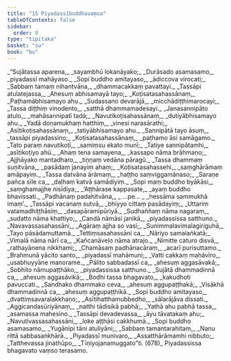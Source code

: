 ```yaml
---
title: "15 Piyadassībuddhavaṃsa"
tableOfContents: false
sidebar:
  order: 8
type: "tipitaka"
basket: "su"
book: "bu"
---
```



<DynamicBreadcrumb />

<Division number="1" book="bu">

<Paragraph number="667" type="verses" book="bu">
_“Sujātassa aparena,_  
_sayambhū lokanāyako;_  
_Durāsado asamasamo,_  
_piyadassī mahāyaso._  

</Paragraph>

</Division>
<Division number="2" book="bu">

<Paragraph number="668" type="verses" book="bu">
_Sopi buddho amitayaso,_  
_ādiccova virocati;_  
_Sabbaṃ tamaṃ nihantvāna,_  
_dhammacakkaṃ pavattayi._  

</Paragraph>

</Division>
<Division number="3" book="bu">

<Paragraph number="669" type="verses" book="bu">
_Tassāpi atulatejassa,_  
_Ahesuṃ abhisamayā tayo;_  
_Koṭisatasahassānaṃ,_  
_Paṭhamābhisamayo ahu._  

</Paragraph>

</Division>
<Division number="4" book="bu">

<Paragraph number="670" type="verses" book="bu">
_Sudassano devarājā,_  
_micchādiṭṭhimarocayi;_  
_Tassa diṭṭhiṃ vinodento,_  
_satthā dhammamadesayi._  

</Paragraph>

</Division>
<Division number="5" book="bu">

<Paragraph number="671" type="verses" book="bu">
_Janasannipāto atulo,_  
_mahāsannipatī tadā;_  
_Navutikoṭisahassānaṃ,_  
_dutiyābhisamayo ahu._  

</Paragraph>

</Division>
<Division number="6" book="bu">

<Paragraph number="672" type="verses" book="bu">
_Yadā doṇamukhaṃ hatthiṃ,_  
_vinesi narasārathi;_  
_Asītikoṭisahassānaṃ,_  
_tatiyābhisamayo ahu._  

</Paragraph>

</Division>
<Division number="7" book="bu">

<Paragraph number="673" type="verses" book="bu">
_Sannipātā tayo āsuṃ,_  
_tassāpi piyadassino;_  
_Koṭisatasahassānaṃ,_  
_paṭhamo āsi samāgamo._  

</Paragraph>

</Division>
<Division number="8" book="bu">

<Paragraph number="674" type="verses" book="bu">
_Tato paraṃ navutikoṭī,_  
_samiṃsu ekato munī;_  
_Tatiye sannipātamhi,_  
_asītikoṭiyo ahū._  

</Paragraph>

</Division>
<Division number="9" book="bu">

<Paragraph number="675" type="verses" book="bu">
_Ahaṃ tena samayena,_  
_kassapo nāma brāhmaṇo;_  
_Ajjhāyako mantadharo,_  
_tiṇṇaṃ vedāna pāragū._  

</Paragraph>

</Division>
<Division number="10" book="bu">

<Paragraph number="676" type="verses" book="bu">
_Tassa dhammaṃ suṇitvāna,_  
_pasādaṃ janayiṃ ahaṃ;_  
_Koṭisatasahassehi,_  
_saṃghārāmaṃ amāpayiṃ._  

</Paragraph>

</Division>
<Division number="11" book="bu">

<Paragraph number="677" type="verses" book="bu">
_Tassa datvāna ārāmaṃ,_  
_haṭṭho saṃviggamānaso;_  
_Saraṇe pañca sīle ca,_  
_daḷhaṃ katvā samādiyiṃ._  

</Paragraph>

</Division>
<Division number="12" book="bu">

<Paragraph number="678" type="verses" book="bu">
_Sopi maṃ buddho byākāsi,_  
_saṃghamajjhe nisīdiya;_  
_‘Aṭṭhārase kappasate,_  
_ayaṃ buddho bhavissati._  

</Paragraph>

</Division>
<Division number="13" book="bu">

<Paragraph number="679" type="verses" book="bu">
_Padhānaṃ padahitvāna,_  
_ …pe… _  
_hessāma sammukhā imaṃ’._  

</Paragraph>

</Division>
<Division number="14" book="bu">

<Paragraph number="680" type="verses" book="bu">
_Tassāpi vacanaṃ sutvā,_  
_bhiyyo cittaṃ pasādayiṃ;_  
_Uttariṃ vatamadhiṭṭhāsiṃ,_  
_dasapāramipūriyā._  

</Paragraph>

</Division>
<Division number="15" book="bu">

<Paragraph number="681" type="verses" book="bu">
_Sudhaññaṃ nāma nagaraṃ,_  
_sudatto nāma khattiyo;_  
_Candā nāmāsi janikā,_  
_piyadassissa satthuno._  

</Paragraph>

</Division>
<Division number="16" book="bu">

<Paragraph number="682" type="verses" book="bu">
_Navavassasahassāni,_  
_Agāraṃ ajjha so vasi;_  
_Sunimmalavimalagiriguhā,_  
_Tayo pāsādamuttamā._  

</Paragraph>

</Division>
<Division number="17" book="bu">

<Paragraph number="683" type="verses" book="bu">
_Tettiṃsasahassāni ca,_  
_Nāriyo samalaṅkatā;_  
_Vimalā nāma nārī ca,_  
_Kañcanāveḷo nāma atrajo._  

</Paragraph>

</Division>
<Division number="18" book="bu">

<Paragraph number="684" type="verses" book="bu">
_Nimitte caturo disvā,_  
_rathayānena nikkhami;_  
_Chamāsaṃ padhānacāraṃ,_  
_acarī purisuttamo._  

</Paragraph>

</Division>
<Division number="19" book="bu">

<Paragraph number="685" type="verses" book="bu">
_Brahmunā yācito santo,_  
_piyadassī mahāmuni;_  
_Vatti cakkaṃ mahāvīro,_  
_usabhuyyāne manorame._  

</Paragraph>

</Division>
<Division number="20" book="bu">

<Paragraph number="686" type="verses" book="bu">
_Pālito sabbadassī ca,_  
_ahesuṃ aggasāvakā;_  
_Sobhito nāmupaṭṭhāko,_  
_piyadassissa satthuno._  

</Paragraph>

</Division>
<Division number="21" book="bu">

<Paragraph number="687" type="verses" book="bu">
_Sujātā dhammadinnā ca,_  
_ahesuṃ aggasāvikā;_  
_Bodhi tassa bhagavato,_  
_kakudhoti pavuccati._  

</Paragraph>

</Division>
<Division number="22" book="bu">

<Paragraph number="688" type="verses" book="bu">
_Sandhako dhammako ceva,_  
_ahesuṃ aggupaṭṭhakā;_  
_Visākhā dhammadinnā ca,_  
_ahesuṃ aggupaṭṭhikā._  

</Paragraph>

</Division>
<Division number="23" book="bu">

<Paragraph number="689" type="verses" book="bu">
_Sopi buddho amitayaso,_  
_dvattiṃsavaralakkhaṇo;_  
_Asītihatthamubbedho,_  
_sālarājāva dissati._  

</Paragraph>

</Division>
<Division number="24" book="bu">

<Paragraph number="690" type="verses" book="bu">
_Aggicandasūriyānaṃ,_  
_natthi tādisikā pabhā;_  
_Yathā ahu pabhā tassa,_  
_asamassa mahesino._  

</Paragraph>

</Division>
<Division number="25" book="bu">

<Paragraph number="691" type="verses" book="bu">
_Tassāpi devadevassa,_  
_āyu tāvatakaṃ ahu;_  
_Navutivassasahassāni,_  
_loke aṭṭhāsi cakkhumā._  

</Paragraph>

</Division>
<Division number="26" book="bu">

<Paragraph number="692" type="verses" book="bu">
_Sopi buddho asamasamo,_  
_Yugānipi tāni atuliyāni;_  
_Sabbaṃ tamantarahitaṃ,_  
_Nanu rittā sabbasaṅkhārā._  

</Paragraph>

</Division>
<Division number="27" book="bu">

<Paragraph number="693" type="verses" book="bu">
_Piyadassī munivaro,_  
_Assatthārāmamhi nibbuto;_  
_Tatthevassa jinathūpo,_  
_Tīṇiyojanamuggato”ti. (678)_  


</Paragraph>
</Division>

<Paragraph number="694" type="center" book="bu">
Piyadassissa bhagavato vaṃso terasamo.
</Paragraph>